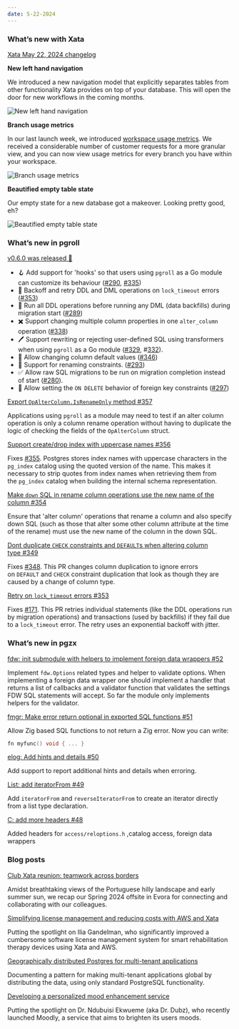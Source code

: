 ```yaml
---
date: 5-22-2024
---
```


### What’s new with Xata

<ArticleVideo
  platform="html"
  src="/images/2024-05-22-changelog.mp4"
  width="1298"
  height="720"
/>

[Xata May 22, 2024 changelog](/images/changelog-2024-05-22.mp4)

**New left hand navigation**

We introduced a new navigation model that explicitly separates tables from other functionality Xata provides on top of your database. This will open the door for new workflows in the coming months.

![New left hand navigation](/images/2024-05-22-new-navigation.png)

**Branch usage metrics**

In our last launch week, we introduced [workspace usage metrics](https://xata.io/blog/usage-metrics-launch). We received a considerable number of customer requests for a more granular view, and you can now view usage metrics for every branch you have within your workspace.

![Branch usage metrics](/images/2024-05-22-branch-usage.png)

**Beautified empty table state**

Our empty state for a new database got a makeover. Looking pretty good, eh?

![Beautified empty table state](/images/2024-05-22-empty-table-before-after.png)

### What’s new in pgroll

[v0.6.0 was released 🎉](https://github.com/xataio/pgroll/releases/tag/v0.6.0)

* 🪝 Add support for 'hooks' so that users using `pgroll` as a Go module can customize its behaviour ([#290](https://github.com/xataio/pgroll/pull/290), [#335](https://github.com/xataio/pgroll/pull/335))
* 🚥 Backoff and retry DDL and DML operations on `lock_timeout` errors ([#353](https://github.com/xataio/pgroll/pull/353))
* 🔗 Run all DDL operations before running any DML (data backfills) during migration start ([#289](https://github.com/xataio/pgroll/pull/289))
* ✖️ Support changing multiple column properties in one `alter_column` operation ([#338](https://github.com/xataio/pgroll/pull/338))
* 🖊️ Support rewriting or rejecting user-defined SQL using transformers when using `pgroll` as a Go module ([#329](https://github.com/xataio/pgroll/pull/329), #[332](https://github.com/xataio/pgroll/pull/332)).
* 🫱 Allow changing column default values ([#346](https://github.com/xataio/pgroll/pull/346))
* 📛 Support for renaming constraints. ([#293](https://github.com/xataio/pgroll/pull/293))
* ✅ Allow raw SQL migrations to be run on migration completion instead of start ([#280](https://github.com/xataio/pgroll/pull/280)).
* 🔑 Allow setting the `ON DELETE` behavior of foreign key constraints ([#297](https://github.com/xataio/pgroll/pull/297))

[Export `OpAlterColumn.IsRenameOnly` method #357](https://github.com/xataio/pgroll/pull/357)

Applications using `pgroll` as a module may need to test if an alter column operation is only a column rename operation without having to duplicate the logic of checking the fields of the `OpAlterColumn` struct.

[Support create/drop index with uppercase names #356](https://github.com/xataio/pgroll/pull/356)

Fixes [#355](https://github.com/xataio/pgroll/issues/355). Postgres stores index names with uppercase characters in the `pg_index` catalog using the quoted version of the name. This makes it necessary to strip quotes from index names when retrieving them from the `pg_index` catalog when building the internal schema representation.

[Make `down` SQL in rename column operations use the new name of the column #354](https://github.com/xataio/pgroll/pull/354)

Ensure that 'alter column' operations that rename a column and also specify down SQL (such as those that alter some other column attribute at the time of the rename) must use the new name of the column in the down SQL.

[Dont duplicate `CHECK` constraints and `DEFAULT`s when altering column type #349](https://github.com/xataio/pgroll/pull/349)

Fixes [#348](https://github.com/xataio/pgroll/issues/348). This PR changes column duplication to ignore errors on `DEFAULT` and `CHECK` constraint duplication that look as though they are caused by a change of column type.

[Retry on `lock_timeout` errors #353](https://github.com/xataio/pgroll/pull/353)

Fixes [#171](https://github.com/xataio/pgroll/issues/171). This PR retries individual statements (like the DDL operations run by migration operations) and transactions (used by backfills) if they fail due to a `lock_timeout` error. The retry uses an exponential backoff with jitter.

### What’s new in pgzx

[fdw: init submodule with helpers to implement foreign data wrappers #52](https://github.com/xataio/pgzx/pull/52)

Implement `fdw.Options` related types and helper to validate options. When implementing a foreign data wrapper one should implement a handler that returns a list of callbacks and a validator function that validates the settings FDW SQL statements will accept. So far the module only implements helpers for the validator.

[fmgr: Make error return optional in exported SQL functions #51](https://github.com/xataio/pgzx/pull/51)

Allow Zig based SQL functions to not return a Zig error. Now you can write:

```c
fn myfunc() void { ... }
```

[elog: Add hints and details #50](https://github.com/xataio/pgzx/pull/50)

Add support to report additional hints and details when erroring.

[List: add iteratorFrom #49](https://github.com/xataio/pgzx/pull/49)

Add `iteratorFrom` and `reverseIteratorFrom` to create an iterator directly from a list type declaration.

[C: add more headers #48](https://github.com/xataio/pgzx/pull/48)

Added headers for `access/reloptions.h` ,catalog access, foreign data wrappers

### Blog posts

[Club Xata reunion: teamwork across borders](https://xata.io/blog/offsite-evora-2024)

Amidst breathtaking views of the Portuguese hilly landscape and early summer sun, we recap our Spring 2024 offsite in Evora for connecting and collaborating with our colleagues.

[Simplifying license management and reducing costs with AWS and Xata](https://xata.io/blog/community-spotlight-simplifying-license-management)

Putting the spotlight on Ilia Gandelman, who significantly improved a cumbersome software license management system for smart rehabilitation therapy devices using Xata and AWS.

[Geographically distributed Postgres for multi-tenant applications](https://xata.io/blog/geo-distributed-postgres)

Documenting a pattern for making multi-tenant applications global by distributing the data, using only standard PostgreSQL functionality.

[Developing a personalized mood enhancement service](https://xata.io/blog/community-spotlight-personalization-service)

Putting the spotlight on Dr. Ndubuisi Ekwueme (aka Dr. Dubz), who recently launched Moodly, a service that aims to brighten its users moods.
